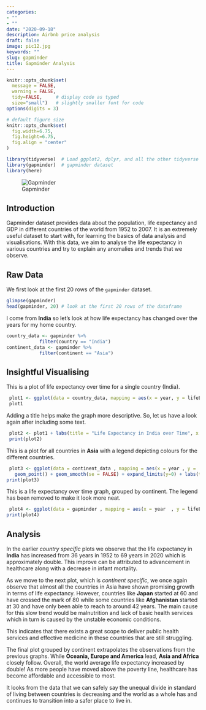 ```yaml
---
categories:
- ""
- ""
date: "2020-09-18"
description: Airbnb price analysis
draft: false
image: pic12.jpg
keywords: ""
slug: gapminder
title: Gapminder Analysis
---
```


```r
knitr::opts_chunk$set(
  message = FALSE, 
  warning = FALSE, 
  tidy=FALSE,     # display code as typed
  size="small")   # slightly smaller font for code
options(digits = 3)

# default figure size
knitr::opts_chunk$set(
  fig.width=6.75, 
  fig.height=6.75,
  fig.align = "center"
)
```

```r
library(tidyverse)  # Load ggplot2, dplyr, and all the other tidyverse packages
library(gapminder)  # gapminder dataset
library(here)
```

![Gapminder](https://www.adamvowles.co.uk/wp-content/uploads/2015/05/gapminder.png)

## Introduction

Gapminder dataset provides data about the population, life expectancy and GDP in different countries of the world from 1952 to 2007. It is an extremely useful dataset to start with, for learning the basics of data analysis and visualisations. With this data, we aim to analyse the life expectancy in various countries and try to explain any anomalies and trends that we observe.

## Raw Data

We first look at the first 20 rows of the `gapminder` dataset.

```r
glimpse(gapminder)
head(gapminder, 20) # look at the first 20 rows of the dataframe
```

I come from **India** so let's look at how life expectancy has changed over the years for my home country. 

```r
country_data <- gapminder %>% 
            filter(country == "India") 
continent_data <- gapminder %>% 
            filter(continent == "Asia")
```

## Insightful Visualising

This is a plot of life expectancy over time for a single country (India). 

```r
 plot1 <- ggplot(data = country_data, mapping = aes(x = year, y = lifeExp))+ geom_point() + geom_smooth(se = FALSE)+ expand_limits(y=0)
 plot1
```

Adding a title helps make the graph more descriptive. So, let us have a look again after including some text.

```r
 plot2 <- plot1 + labs(title = "Life Expectancy in India over Time", x = "Year", y = "Life Expectency (in years)")
 print(plot2)
```


This is a plot for all countries in **Asia** with a legend depicting colours for the different countries.  

```r
 plot3 <- ggplot(data = continent_data , mapping = aes(x = year , y =  lifeExp , colour= country ))+
   geom_point() + geom_smooth(se = FALSE) + expand_limits(y=0) + labs(title = "Life Expectancy in Asia over Time (Countrywise)", x = "Year", y = "Life Expectency (in years)")
print(plot3)
```

This is a life expectancy over time graph, grouped by continent. The legend has been removed to make it look more neat.

```r
 plot4 <- ggplot(data = gapminder , mapping = aes(x = year  , y = lifeExp , colour= continent))+ geom_point() + geom_smooth(se = FALSE) + facet_wrap(~continent) + theme(legend.position="none") + expand_limits(y=0)
print(plot4)
```

## Analysis

In the earlier *country specific* plots we observe that the life expectancy in **India** has increased from 36 years in 1952 to 69 years in 2020 which is approximately double. This improve can be attributed to advancement in healthcare along with a decrease in infant mortality.

As we move to the next plot, which is *continent specific*, we once again observe that almost all the countries in Asia have shown promising growth in terms of life expectancy. However, countries like **Japan** started at 60 and have crossed the mark of 80 while some countries like **Afghanistan** started at 30 and have only been able to reach to around 42 years. The main cause for this slow trend would be malnutrition and lack of basic health services which in turn is caused by the unstable economic conditions.

This indicates that there exists a great scope to deliver public health services and effective medicine in these countries that are still struggling.

The final plot grouped by continent extrapolates the observations from the previous graphs. While **Oceania, Europe and America** lead, **Asia and Africa** closely follow. Overall, the world average life expectancy increased by double! As more people have moved above the poverty line, healthcare has become affordable and accessible to most.

It looks from the data that we can safely say the unequal divide in standard of living between countries is decreasing and the world as a whole has and continues to transition into a safer place to live in.

